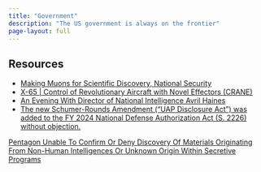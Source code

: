 ```yaml
---
title: "Government"
description: "The US government is always on the frontier"
page-layout: full
---
```


## Resources

- [Making Muons for Scientific Discovery, National Security](https://www.darpa.mil/news-events/2022-07-22)
- [X-65 | Control of Revolutionary Aircraft with Novel Effectors (CRANE)](https://www.darpa.mil/program/control-of-revolutionary-aircraft-with-novel-effectors)
- [An Evening With Director of National Intelligence Avril Haines](https://www.youtube.com/watch?v=0q4F1aGC59A)
- [The new Schumer-Rounds Amendment ("UAP Disclosure Act") was added to the FY 2024 National Defense Authorization Act (S. 2226) without objection.](https://douglasjohnson.ghost.io/senate-intelligence-bill-gives-holders-of-non-earth-origin-six-months/)

[Pentagon Unable To Confirm Or Deny Discovery Of Materials Originating From Non-Human Intelligences Or Unknown Origin Within Secretive Programs](pentagon/pleads-fifth-exotic-materials.qmd)
